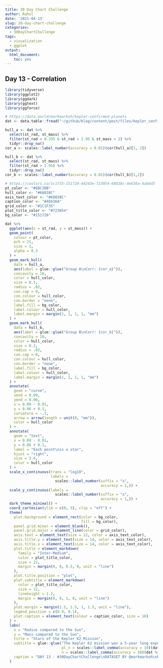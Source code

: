 ```yaml
---
title: 30 Day Chart Challenge
author: Rahul
date: '2021-04-13'
slug: 30-day-chart-challenge
categories:
  - 30DayChartChallenge
tags:
  - visualization
  - ggplot
output: 
  html_document: 
    toc: yes
---
```


## Day 13 - Correlation

```r
library(tidyverse)
library(ggplot2)
library(ggdark)
library(ggtext)
library(ggforce)

# https://data.world/markmarkoh/kepler-confirmed-planets
dat <- data.table::fread("~/github/blog/content/post/files/kepler_confirmed_planets/planets.csv")

hull_a <- dat %>% 
  select(st_rad, st_mass) %>% 
  filter(st_rad > 0.335 & st_rad < 2.95 & st_mass < 2) %>% 
  tidyr::drop_na()
cor_a <- scales::label_number(accuracy = 0.01)(cor(hull_a)[1, 2])

hull_b <- dat %>% 
  select(st_rad, st_mass) %>% 
  filter(st_rad > 2.95) %>% 
  tidyr::drop_na()
cor_b <- scales::label_number(accuracy = 0.01)(cor(hull_b)[1,2])

# https://coolors.co/1c1f35-151728-44243e-723054-68838c-4e636a-4ab6d3
pt_color <- "#6BC3DB"
hull_color <- "#68838C"
axis_text_color <- "#68838C"
caption_color <- "#4E636A"
grid_color <- "#1C1F35"
plot_title_color <- "#723054"
bg_color <- "#151728"

dat %>%
  ggplot(aes(x = st_rad, y = st_mass)) +
  geom_point(
    colour = pt_color,
    pch = 21,
    size = 1,
    alpha = 0.3
  ) +
  geom_mark_hull(
    data = hull_a,
    aes(label = glue::glue("Group A\nCorr: {cor_a}")),
    concavity = 10,
    color = hull_color,
    size = 0.3,
    radius = .02,
    con.cap = 0,
    con.colour = hull_color,
    con.border = "none",
    label.fill = bg_color,
    label.colour = hull_color,
    label.margin = margin(1, 1, 1, 1, "mm")
  ) +
  geom_mark_hull(
    data = hull_b,
    aes(label = glue::glue("Group B\nCorr: {cor_b}")),
    concavity = 10,
    color = hull_color,
    size = 0.3,
    radius = .02,
    con.cap = 0,
    con.colour = hull_color,
    con.border = "none",
    label.fill = bg_color,
    label.colour = hull_color,
    label.margin = margin(1, 1, 1, 1, "mm")
  ) +
  annotate(
    geom = "curve",
    xend = 0.09,
    yend = 0.06,
    x = 0.09 - 0.01,
    y = 0.06 + 0.1,
    curvature = -.3,
    arrow = arrow(length = unit(0, "mm")),
    color = hull_color
  ) +
  annotate(
    geom = "text",
    x = 0.09 - 0.01,
    y = 0.06 + 0.1,
    label = "Each point\nis a star",
    hjust = "right",
    size = 3.4,
    color = hull_color
  ) +
  scale_x_continuous(trans = "log10",
                     labels =
                       scales::label_number(suffix = "x",
                                            accuracy = 1,)) +
  scale_y_continuous(labels =
                       scales::label_number(suffix = "x",
                                            accuracy = 1,)) +
  dark_theme_minimal() +
  coord_cartesian(ylim = c(0, 3), clip = "off") +
  theme(
    plot.background = element_rect(color = bg_color, 
                                   fill = bg_color),
    panel.grid.minor = element_blank(),
    panel.grid.major = element_line(color = grid_color),
    axis.text = element_text(size = 12, color = axis_text_color),
    axis.title.y = element_text(size = 14, color = axis_text_color),
    axis.title.x = element_text(size = 14, color = axis_text_color),
    plot.title = element_markdown(
      family = "Inter-Medium",
      color = plot_title_color,
      size = 22,
      margin = margin(0, 0, 0.5, 0, unit = "line")
    ),
    plot.title.position = "plot",
    plot.subtitle = element_markdown(
      color = plot_title_color,
      size = 12,
      lineheight = 1.2,
      margin = margin(0, 0, 1, 0, unit = "line")
    ),
    plot.margin = margin(1.5, 1.5, 1, 1.5, unit = "line"),
    legend.position = c(0.9, 0.1),
    plot.caption = element_text(colour = caption_color, size = 10)
  ) +
  labs(
    x = "Radius compared to the Sun",
    y = "Mass compared to the Sun",
    title = "Stars of the Kepler K2 Mission",
    subtitle = glue::glue("The Kepler K2 mission was a 5-year long expedition searching for Earth-like or smaller planets orbiting stars in our galaxy.<br />Kepler was a special-purpose spacecraft that precisely measured the light variations from thousands of distant stars, looking for planetary transits.<br />This graphic shows the relationship between the stellar mass & stellar radii of {n} stars, with a potential {pl_n} orbiting exoplanets.<br />It's fascinating to see two distinct clusters: stars with very high correlation between mass and radius, and those with radii > 3x our sun, <br /> with near-zero correlation between mass & radii.",
                          pl_n = scales::label_comma(accuracy = 10)(dat[,sum(pl_pnum)]),
                          n = scales::label_comma(accuracy = 10)(dat %>% count(pl_hostname) %>% nrow())),
    caption = "DAY 13 - #30DayChartChallenge\nDATASET BY @markmarkoh\nPLOT BY @rsangole"
  )
```

